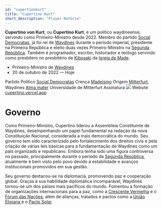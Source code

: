 ```yaml
---
id: "cupertinokurt"
title: "Cupertino Kurt"
short_description: "Player Notório"
---
```


**Cupertino von Kurt**, ou **Cupertino Kurt**, é um político waydineense, servindo como Primeiro-Ministro
desde 2022. Membro do partido [Social Democratas](Social_Democratas_(Waydines)), já foi rei de 
[Waydines](Waydines) durante o período imperial, presidente na Primeira República e eleito duas vezes 
Primeiro-Ministro na [Segunda República](Segunda_República_de_Waydines). Também é programador,
escritor, historiador e teólogo servindo como presbítero no presbitério de [Kibosaki](Kibosaki) da 
[Igreja de Made](Madeísmo).
<QuickFacts title="Cupertino von Kurt">
    <tr>
        <td colSpan="2">
            <Picture image="https://res.cloudinary.com/dp8usdrjl/image/upload/v1742054620/cuper_sanref.png" height="14rem" centered={true}/>
        </td>
    </tr>
    <tr>
        <td colSpan="2" class="text-center">
            <ul class="">
                <li>
                    Primeiro-Ministro de [Waydines](Waydines)
                </li>
                <li style="font-weight: 400">
                    20 de outubro de 2022 &mdash; Hoje
                </li>
            </ul>
        </td>
    </tr>
    <tr>
        <td>Partido Político</td>
        <td>[Social Democratas](Social_Democratas_(Waydines))</td>
    </tr>
    <tr>
        <td>Crença</td>
        <td>[Madeísmo](Madeísmo)</td>
    </tr>
    <tr>
        <td>Origem</td>
        <td>[Mitterfurt](Mitterfurt), Waydines</td>
    </tr>
    <tr>
        <td>[Alma mater](https://en.wikipedia.org/wiki/Alma_mater)</td>
        <td>Universidade de Mitterfurt</td>
    </tr>
    <tr>
        <td>Assinatura</td>
        <td>
            <img src="https://res.cloudinary.com/dp8usdrjl/image/upload/v1741914212/signaturekurt_bzirt2.svg"/>
        </td>
    </tr>
    <tr>
        <td>Website</td>
        <td>[cupertino.vercel.app](https://cupertino.vercel.app/)</td>
    </tr>
</QuickFacts>

# Governo
Como Primeiro-Ministro, Cupertino liderou a Assembleia Constituinte de Waydines, desempenhando um papel 
fundamental na redação da nova Constituição Nacional, considerada a mais democrática do mundo. Seu 
governo tem sido caracterizado pelo fortalecimento dos direitos civis e pela criação de várias leis 
básicas para a fundamentação de Waydines como um país organizado e republicano. Embora tenha sido uma 
figura controversa no passado, principalmente durante o período da [Segunda República](Segunda_República_de_Waydines), 
atualmente é bem visto pelo povo devido à estabilidade e avanços institucionais promovidos em sua 
gestão.

Seu governo destacou-se na diplomacia, promovendo paz e cooperação global. Graças à sua habilidade 
diplomática incomparável, Waydines tornou-se um dos países mais pacíficos do mundo. Fomentou a formação 
de organizações internacionais para a paz, como a [Crescente Vermelha](Crescente_Vermelha) e o 
[Fórum das Nações](Fórum_das_Nações); além de alianças, tratados e pactos como a [União Elisiana
](União_Elisiana) e o [Pacto Solar](Pacto_Solar).
